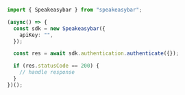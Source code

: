 ```typescript Authenticate.ts
import { Speakeasybar } from "speakeasybar";

(async() => {
  const sdk = new Speakeasybar({
    apiKey: "",
  });

  const res = await sdk.authentication.authenticate({});

  if (res.statusCode == 200) {
    // handle response
  }
})();
```
